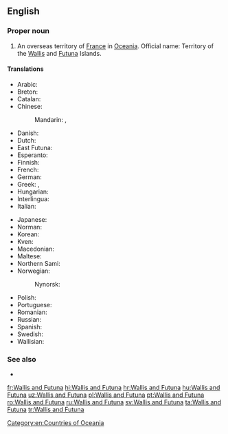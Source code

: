 ==English==
{{wikipedia}}

===Proper noun===
{{en-proper noun}}

# An overseas territory of [[France]] in [[Oceania]]. Official name: Territory of the [[Wallis]] and [[Futuna]] Islands.

====Translations====
{{trans-top|an overseas territory of France in Oceania}}
* Arabic: {{t|ar|والس وفوتونا}}
* Breton: {{t|br|Wallis ha Futuna}}
* Catalan: {{t|ca|Wallis i Futuna}}
* Chinese:
*: Mandarin: {{t|cmn|瓦利斯和富圖納群島|sc=Hani}}, {{t|cmn|瓦利斯和富图纳群岛|tr=Wǎlìsī hé Fùtúnà Qúndǎo|sc=Hani}}
* Danish: {{t|da|Wallis og Futunaøerne}}
* Dutch: {{t+|nl|Wallis en Futuna}}
* East Futuna: {{t|fud|Uvea mo Futuna}}
* Esperanto: {{t|eo|Valiso kaj Futuno}}
* Finnish: {{t|fi|Wallis ja Futuna}}
* French: {{t+|fr|Wallis-et-Futuna}}
* German: {{t|de|Wallis und Futuna}}
* Greek: {{t|el|Βαλίς και Φουτούνα}}, {{t|el|Ουάλλις και Φουτούνα}}
* Hungarian: {{t+|hu|Wallis és Futuna}}
* Interlingua: {{t|ia|Wallis e Futuna}}
* Italian: {{t|it|Wallis e Futuna}}
{{trans-mid}}
* Japanese: {{t|ja|ワリー・エ・フトゥーナ諸島|tr=ワリー・エ・フトゥーナしょとう, warī e futūna shotō}}
* Norman: {{t|nrf|Wallis et Futuna}}
* Korean: {{t|ko|^왈리스 ^퓌튀나|sc=Kore}}
* Kven: {{t|fkv|Wallis- ja Futunasaaret}}
* Macedonian: {{t|mk|Во́лис и Футу́на}}
* Maltese: {{t|mt|Wallis u Futuna}}
* Northern Sami: {{t|se|Wallis ja Futuna}}
* Norwegian: {{t|no|Wallis- og Futunaøyene|f-p}}
*: Nynorsk: {{t|nn|Wallis- og Futunaøyane|f-p}}
* Polish: {{t|pl|Wallis i Futuna}}
* Portuguese: {{t+|pt|Wallis e Futuna}}
* Romanian: {{t|ro|Wallis și Futuna}}
* Russian: {{t|ru|острова́ Уо́ллис и Футу́на|m-p}}
* Spanish: {{t+|es|Wallis y Futuna}}
* Swedish: {{t+|sv|Wallis och Futuna}}
* Wallisian: {{t|wls|ʻUvea mo Futuna}}
{{trans-bottom}}

===See also===
* {{l|en|Appendix:Countries of the world|Countries of the world}}

[[Category:en:Countries of Oceania]]

[[fr:Wallis and Futuna]]
[[hi:Wallis and Futuna]]
[[hr:Wallis and Futuna]]
[[hu:Wallis and Futuna]]
[[uz:Wallis and Futuna]]
[[pl:Wallis and Futuna]]
[[pt:Wallis and Futuna]]
[[ro:Wallis and Futuna]]
[[ru:Wallis and Futuna]]
[[sv:Wallis and Futuna]]
[[ta:Wallis and Futuna]]
[[tr:Wallis and Futuna]]